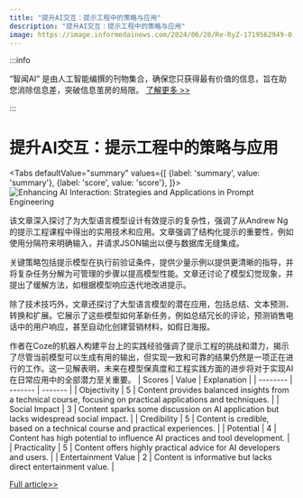 ```yaml
---
title: "提升AI交互：提示工程中的策略与应用"
description: "提升AI交互：提示工程中的策略与应用"
image: https://image.informedainews.com/2024/06/28/Re-RyZ-1719562949-0.jpg
---
```



:::info

“智闻AI“ 是由人工智能编撰的刊物集合，确保您只获得最有价值的信息，旨在助您消除信息差，突破信息茧房的局限。  [了解更多 >>](/)

:::

# 提升AI交互：提示工程中的策略与应用


<Tabs
	defaultValue="summary"
	values={[
	{label: 'summary', value: 'summary'},
	{label: 'score', value: 'score'},
]}>
<TabItem value="summary">
<img
  src="https://image.informedainews.com/2024/06/28/Re-RyZ-1719562949-0.jpg"
  alt="Enhancing AI Interaction: Strategies and Applications in Prompt Engineering"
/>



该文章深入探讨了为大型语言模型设计有效提示的复杂性，强调了从Andrew Ng的提示工程课程中得出的实用技术和应用。文章强调了结构化提示的重要性，例如使用分隔符来明确输入，并请求JSON输出以便与数据库无缝集成。

关键策略包括提示模型在执行前验证条件，提供少量示例以提供更清晰的指导，并将复杂任务分解为可管理的步骤以提高模型性能。文章还讨论了模型幻觉现象，并提出了缓解方法，如根据模型响应迭代地改进提示。

除了技术技巧外，文章还探讨了大型语言模型的潜在应用，包括总结、文本预测、转换和扩展。它展示了这些模型如何革新任务，例如总结冗长的评论，预测销售电话中的用户响应，甚至自动化创建营销材料，如假日海报。

作者在Coze的机器人构建平台上的实践经验强调了提示工程的挑战和潜力，揭示了尽管当前模型可以生成有用的输出，但实现一致和可靠的结果仍然是一项正在进行的工作。这一见解表明，未来在模型保真度和工程实践方面的进步将对于实现AI在日常应用中的全部潜力至关重要。
</TabItem>
<TabItem value="score">
	| Scores     | Value   | Explanation |
	| -------- | ------- | ------- |
	| Objectivity  | 5    | Content provides balanced insights from a technical course, focusing on practical applications and techniques.    |
	| Social Impact | 3     | Content sparks some discussion on AI application but lacks widespread social impact.    |
	| Credibility    | 5    | Content is credible, based on a technical course and practical experiences.    |
	| Potential    | 4    | Content has high potential to influence AI practices and tool development.    |
	| Practicality    | 5    | Content offers highly practical advice for AI developers and users.    |
	| Entertainment Value    | 2    | Content is informative but lacks direct entertainment value.    |
</TabItem>
</Tabs>

[Full article>>](https://www.woshipm.com/aigc/6073500.html)
